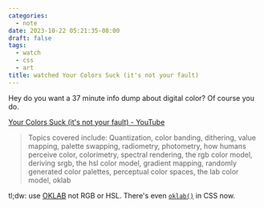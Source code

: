 ```yaml
---
categories:
  - note
date: 2023-10-22 05:21:35-08:00
draft: false
tags:
  - watch
  - css
  - art
title: watched Your Colors Suck (it's not your fault)
---
```


Hey do you want a 37 minute info dump about digital color? Of course you do.

[Your Colors Suck (it&apos;s not your fault) - YouTube](https://www.youtube.com/watch?v=fv-wlo8yVhk)

> Topics covered include: Quantization, color banding, dithering, value mapping, palette swapping, radiometry, photometry, how humans perceive color, colorimetry, spectral rendering, the rgb color model, deriving srgb, the hsl color model, gradient mapping, randomly generated color palettes, perceptual color spaces, the lab color model, oklab

tl;dw: use [OKLAB][oklab] not RGB or HSL. There's even [`oklab()`][oklab-mdn] in CSS now.

[oklab]: https://bottosson.github.io/posts/oklab/
[oklab-mdn]: https://developer.mozilla.org/en-US/docs/Web/CSS/color_value/oklab
